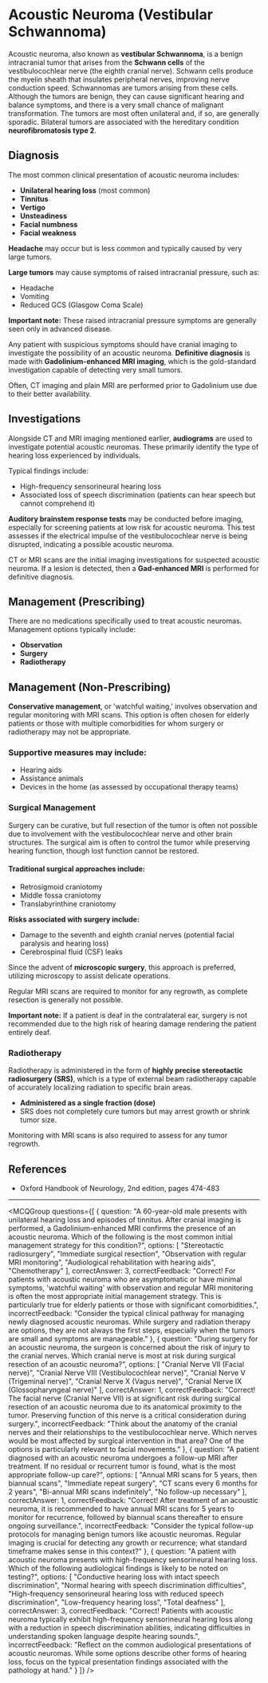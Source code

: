 
# Acoustic Neuroma (Vestibular Schwannoma)

Acoustic neuroma, also known as **vestibular Schwannoma**, is a benign intracranial tumor that arises from the **Schwann cells** of the vestibulocochlear nerve (the eighth cranial nerve). Schwann cells produce the myelin sheath that insulates peripheral nerves, improving nerve conduction speed. Schwannomas are tumors arising from these cells. Although the tumors are benign, they can cause significant hearing and balance symptoms, and there is a very small chance of malignant transformation. The tumors are most often unilateral and, if so, are generally sporadic. Bilateral tumors are associated with the hereditary condition **neurofibromatosis type 2**.

## **Diagnosis**

The most common clinical presentation of acoustic neuroma includes:

- **Unilateral hearing loss** (most common)
- **Tinnitus**
- **Vertigo**
- **Unsteadiness**
- **Facial numbness**
- **Facial weakness**

**Headache** may occur but is less common and typically caused by very large tumors. 

**Large tumors** may cause symptoms of raised intracranial pressure, such as:

- Headache
- Vomiting
- Reduced GCS (Glasgow Coma Scale)

**Important note:** These raised intracranial pressure symptoms are generally seen only in advanced disease.

Any patient with suspicious symptoms should have cranial imaging to investigate the possibility of an acoustic neuroma. **Definitive diagnosis** is made with **Gadolinium-enhanced MRI imaging**, which is the gold-standard investigation capable of detecting very small tumors. 

Often, CT imaging and plain MRI are performed prior to Gadolinium use due to their better availability.

## **Investigations**

Alongside CT and MRI imaging mentioned earlier, **audiograms** are used to investigate potential acoustic neuromas. These primarily identify the type of hearing loss experienced by individuals.

Typical findings include:

- High-frequency sensorineural hearing loss
- Associated loss of speech discrimination (patients can hear speech but cannot comprehend it)

**Auditory brainstem response tests** may be conducted before imaging, especially for screening patients at low risk for acoustic neuroma. This test assesses if the electrical impulse of the vestibulocochlear nerve is being disrupted, indicating a possible acoustic neuroma. 

CT or MRI scans are the initial imaging investigations for suspected acoustic neuroma. If a lesion is detected, then a **Gad-enhanced MRI** is performed for definitive diagnosis.

## **Management (Prescribing)**

There are no medications specifically used to treat acoustic neuromas. Management options typically include:

- **Observation**
- **Surgery**
- **Radiotherapy**

## **Management (Non-Prescribing)**

**Conservative management**, or 'watchful waiting,' involves observation and regular monitoring with MRI scans. This option is often chosen for elderly patients or those with multiple comorbidities for whom surgery or radiotherapy may not be appropriate. 

### Supportive measures may include:

- Hearing aids
- Assistance animals
- Devices in the home (as assessed by occupational therapy teams)

### Surgical Management

Surgery can be curative, but full resection of the tumor is often not possible due to involvement with the vestibulocochlear nerve and other brain structures. The surgical aim is often to control the tumor while preserving hearing function, though lost function cannot be restored. 

#### Traditional surgical approaches include:

- Retrosigmoid craniotomy
- Middle fossa craniotomy
- Translabyrinthine craniotomy

**Risks associated with surgery include:**

- Damage to the seventh and eighth cranial nerves (potential facial paralysis and hearing loss)
- Cerebrospinal fluid (CSF) leaks

Since the advent of **microscopic surgery**, this approach is preferred, utilizing microscopy to assist delicate operations.

Regular MRI scans are required to monitor for any regrowth, as complete resection is generally not possible.

**Important note:** If a patient is deaf in the contralateral ear, surgery is not recommended due to the high risk of hearing damage rendering the patient entirely deaf.

### Radiotherapy

Radiotherapy is administered in the form of **highly precise stereotactic radiosurgery (SRS)**, which is a type of external beam radiotherapy capable of accurately localizing radiation to specific brain areas. 

- **Administered as a single fraction (dose)**
- SRS does not completely cure tumors but may arrest growth or shrink tumor size.

Monitoring with MRI scans is also required to assess for any tumor regrowth.

## **References**

- Oxford Handbook of Neurology, 2nd edition, pages 474-483

---

<MCQGroup questions={[
  {
    question: "A 60-year-old male presents with unilateral hearing loss and episodes of tinnitus. After cranial imaging is performed, a Gadolinium-enhanced MRI confirms the presence of an acoustic neuroma. Which of the following is the most common initial management strategy for this condition?",
    options: [
      "Stereotactic radiosurgery",
      "Immediate surgical resection",
      "Observation with regular MRI monitoring",
      "Audiological rehabilitation with hearing aids",
      "Chemotherapy"
    ],
    correctAnswer: 3,
    correctFeedback: "Correct! For patients with acoustic neuroma who are asymptomatic or have minimal symptoms, 'watchful waiting' with observation and regular MRI monitoring is often the most appropriate initial management strategy. This is particularly true for elderly patients or those with significant comorbidities.",
    incorrectFeedback: "Consider the typical clinical pathway for managing newly diagnosed acoustic neuromas. While surgery and radiation therapy are options, they are not always the first steps, especially when the tumors are small and symptoms are manageable."
  },
  {
    question: "During surgery for an acoustic neuroma, the surgeon is concerned about the risk of injury to the cranial nerves. Which cranial nerve is most at risk during surgical resection of an acoustic neuroma?",
    options: [
      "Cranial Nerve VII (Facial nerve)",
      "Cranial Nerve VIII (Vestibulocochlear nerve)",
      "Cranial Nerve V (Trigeminal nerve)",
      "Cranial Nerve X (Vagus nerve)",
      "Cranial Nerve IX (Glossopharyngeal nerve)"
    ],
    correctAnswer: 1,
    correctFeedback: "Correct! The facial nerve (Cranial Nerve VII) is at significant risk during surgical resection of an acoustic neuroma due to its anatomical proximity to the tumor. Preserving function of this nerve is a critical consideration during surgery.",
    incorrectFeedback: "Think about the anatomy of the cranial nerves and their relationships to the vestibulocochlear nerve. Which nerves would be most affected by surgical intervention in that area? One of the options is particularly relevant to facial movements."
  },
  {
    question: "A patient diagnosed with an acoustic neuroma undergoes a follow-up MRI after treatment. If no residual or recurrent tumor is found, what is the most appropriate follow-up care?",
    options: [
      "Annual MRI scans for 5 years, then biannual scans",
      "Immediate repeat surgery",
      "CT scans every 6 months for 2 years",
      "Bi-annual MRI scans indefinitely",
      "No follow-up necessary"
    ],
    correctAnswer: 1,
    correctFeedback: "Correct! After treatment of an acoustic neuroma, it is recommended to have annual MRI scans for 5 years to monitor for recurrence, followed by biannual scans thereafter to ensure ongoing surveillance.",
    incorrectFeedback: "Consider the typical follow-up protocols for managing benign tumors like acoustic neuromas. Regular imaging is crucial for detecting any growth or recurrence; what standard timeframe makes sense in this context?"
  },
  {
    question: "A patient with acoustic neuroma presents with high-frequency sensorineural hearing loss. Which of the following audiological findings is likely to be noted on testing?",
    options: [
      "Conductive hearing loss with intact speech discrimination",
      "Normal hearing with speech discrimination difficulties",
      "High-frequency sensorineural hearing loss with reduced speech discrimination",
      "Low-frequency hearing loss",
      "Total deafness"
    ],
    correctAnswer: 3,
    correctFeedback: "Correct! Patients with acoustic neuroma typically exhibit high-frequency sensorineural hearing loss along with a reduction in speech discrimination abilities, indicating difficulties in understanding spoken language despite hearing sounds.",
    incorrectFeedback: "Reflect on the common audiological presentations of acoustic neuromas. While some options describe other forms of hearing loss, focus on the typical presentation findings associated with the pathology at hand."
  }
]} />